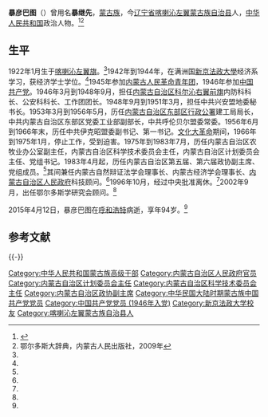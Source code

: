 '''暴彦巴图'''（{{bd|1922年|1月|2015年|4月12日}}）曾用名'''暴继先'''，[[蒙古族|蒙古族]]，今[[辽宁省|辽宁省]][[喀喇沁左翼蒙古族自治县|喀喇沁左翼蒙古族自治县]]人，[[中华人民共和国|中华人民共和国]]政治人物。<ref name=sp>{{Cite web |url=http://inews.nmgnews.com.cn/system/2015/04/26/011672634.shtml |title=暴彦巴图同志生平，内蒙古新闻网，2015-04-26 |access-date=2016-08-15 |archive-date=2019-08-22 |archive-url=https://web.archive.org/web/20190822114758/http://inews.nmgnews.com.cn/system/2015/04/26/011672634.shtml |dead-url=no }}</ref><ref name=eeds>鄂尔多斯大辞典，内蒙古人民出版社，2009年</ref>

==生平==
1922年1月生于[[喀喇沁左翼旗|喀喇沁左翼旗]]。<ref name=sp/>1942年到1944年，在满洲国[[新京法政大學|新京法政大學]]经济系学习，获经济学士学位。<ref name=eeds/>1945年参加[[内蒙古人民革命青年团|内蒙古人民革命青年团]]，1946年参加[[中国共产党|中国共产党]]。1946年3月到1948年9月，担任[[内蒙古自治区|内蒙古自治区]][[科尔沁右翼前旗|科尔沁右翼前旗]]内防科科长、公安科科长、工作团团长。1948年9月到1951年3月，担任中共兴安盟地委秘书长。1953年3月到1956年5月，历任[[内蒙古自治区东部区行政公署|内蒙古自治区东部区行政公署]]建工局局长，中共内蒙古自治区东部区党委工业部副部长，中共呼伦贝尔盟委常委。1956年6月到1966年末，历任中共伊克昭盟委副书记、第一书记。[[文化大革命|文化大革命]]期间，1966年到1975年1月，停止工作，受到迫害。1975年到1983年7月，历任内蒙古自治区农牧业办公室副主任，内蒙古自治区科学技术委员会主任，内蒙古自治区计划委员会主任、党组书记。1983年4月起，历任内蒙古自治区第五届、第六届政协副主席、党组成员。<ref name=sp/>其间兼任内蒙古自然辩证法学会理事长、内蒙古经济学会理事长、[[内蒙古自治区人民政府|内蒙古自治区人民政府]]科技顾问。<ref name=eeds/>1996年10月，经过中央批准离休。<ref name=sp/>2002年9月，出任鄂尔多斯学研究会顾问。<ref name=eeds/>

2015年4月12日，暴彦巴图在[[呼和浩特|呼和浩特]]病逝，享年94岁。<ref name=sp/>

==参考文献==
{{reflist}}

{{-}}
{{鄂尔多斯市（伊克昭盟）历任党政领导人}}
[[Category:中华人民共和国蒙古族高级干部|Category:中华人民共和国蒙古族高级干部]]
[[Category:内蒙古自治区人民政府官员|Category:内蒙古自治区人民政府官员]]
[[Category:内蒙古自治区计划委员会主任|Category:内蒙古自治区计划委员会主任]]
[[Category:内蒙古自治区科学技术委员会主任|Category:内蒙古自治区科学技术委员会主任]]
[[Category:内蒙古自治区政协副主席|Category:内蒙古自治区政协副主席]]
[[Category:中华民国大陆时期蒙古族中国共产党党员|Category:中华民国大陆时期蒙古族中国共产党党员]]
[[Category:中国共产党党员_(1946年入党)|Category:中国共产党党员 (1946年入党)]]
[[Category:新京法政大学校友|Category:新京法政大学校友]]
[[Category:喀喇沁左翼蒙古族自治县人|Category:喀喇沁左翼蒙古族自治县人]]